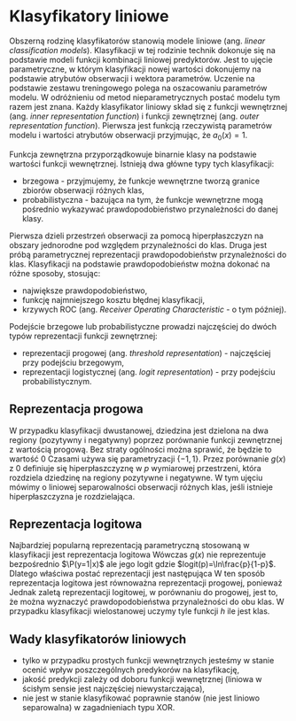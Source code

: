 # Klasyfikatory liniowe

Obszerną rodzinę klasyfikatorów stanowią modele liniowe (ang. *linear classification models*). Klasyfikacji w tej rodzinie technik dokonuje się na podstawie modeli funkcji kombinacji liniowej predyktorów. Jest to ujęcie parametryczne, w którym klasyfikacji nowej wartości dokonujemy na podstawie atrybutów obserwacji i wektora parametrów. Uczenie na podstawie zestawu treningowego polega na oszacowaniu parametrów modelu. W odróżnieniu od metod nieparametrycznych postać modelu tym razem jest znana. Każdy klasyfikator liniowy skład się z funkcji wewnętrznej (ang. *inner representation function*) i funkcji zewnętrznej (ang. *outer representation function*).
Pierwsza jest funkcją rzeczywistą parametrów modelu i wartości atrybutów obserwacji
\begin{equation}
    g(x) = F(\mathbf{a}(x),\mathbf{w})=\sum_{i=0}^pw_ia_i(x)=\mathbf{w}\circ \mathbf{a}(x),
\end{equation}
przyjmując, że $a_0(x)=1$.

Funkcja zewnętrzna przyporządkowuje binarnie klasy na podstawie wartości funkcji wewnętrznej. Istnieją dwa główne typy tych klasyfikacji:

- brzegowa - przyjmujemy, że funkcje wewnętrzne tworzą granice zbiorów obserwacji różnych klas,
- probabilistyczna - bazująca na tym, że funkcje wewnętrzne mogą pośrednio wykazywać prawdopodobieństwo przynależności do danej klasy.

Pierwsza dzieli przestrzeń obserwacji za pomocą hiperpłaszczyzn na obszary jednorodne pod względem przynależności do klas. Druga jest próbą parametrycznej reprezentacji prawdopodobieństw przynależności do klas. Klasyfikacji na podstawie prawdopodobieństw można dokonać na różne sposoby, stosując:

- największe prawdopodobieństwo,
- funkcję najmniejszego kosztu błędnej klasyfikacji,
- krzywych ROC (ang. *Receiver Operating Characteristic* - o tym później).

Podejście brzegowe lub probabilistyczne prowadzi najczęściej do dwóch typów reprezentacji funkcji zewnętrznej:

- reprezentacji progowej (ang. *threshold representation*) - najczęściej przy podejściu brzegowym,
- reprezentacji logistycznej (ang. *logit representation*) - przy podejściu probabilistycznym.

## Reprezentacja progowa

W przypadku klasyfikacji dwustanowej, dziedzina jest dzielona na dwa regiony (pozytywny i negatywny) poprzez porównanie funkcji zewnętrznej z wartością progową. Bez straty ogólności można sprawić, że będzie to wartość 0
\begin{equation}
    h(x)=H(g(x))= \begin{cases}
        1, &\text{ jeśli } g(x)\geq 0\\
        0, &\text{ w przeciwnym przypadku.}
    \end{cases}
\end{equation}
Czasami używa się parametryzacji $\{-1,1\}$.
Przez porównanie $g(x)$ z 0 definiuje się hiperpłaszczyznę w $p$ wymiarowej przestrzeni, która rozdziela dziedzinę na regiony pozytywne i negatywne. W tym ujęciu mówimy o liniowej separowalności obserwacji różnych klas, jeśli istnieje hiperpłaszczyzna je rozdzielająca.

## Reprezentacja logitowa

Najbardziej popularną reprezentacją parametryczną stosowaną w klasyfikacji jest reprezentacja logitowa
\begin{equation}
    \P(y=1|x)=\frac{e^{g(x)}}{e^{g(x)}+1}.
\end{equation}
Wówczas $g(x)$ nie reprezentuje bezpośrednio $\P(y=1|x)$ ale jego logit
\begin{equation}
    g(x)=logit(\P(y=1|x)),
\end{equation}
gdzie $logit(p)=\ln\frac{p}{1-p}$. Dlatego właściwa postać reprezentacji jest następująca
\begin{equation}
    \P(y=1|x)=logit^{-1}(g(x)).
\end{equation}
W ten sposób reprezentacja logitowa jest równoważna reprezentacji progowej, ponieważ
\begin{equation}
    g(x)=\ln\frac{\P(y=1|x)}{1-\P(y=1|x)}=\ln\frac{\P(y=1|x)}{\P(y=0|x)}>0.
\end{equation}
Jednak zaletą reprezentacji logitowej, w porównaniu do progowej, jest to, że można wyznaczyć prawdopodobieństwa przynależności do obu klas. W przypadku klasyfikacji wielostanowej uczymy tyle funkcji $h$ ile jest klas. 

## Wady klasyfikatorów liniowych

- tylko w przypadku prostych funkcji wewnętrznych jesteśmy w stanie ocenić wpływ poszczególnych predykorów na klasyfikację,
- jakość predykcji zależy od doboru funkcji wewnętrznej (liniowa w ścisłym sensie jest najczęściej niewystarczająca),
- nie jest w stanie klasyfikować poprawnie stanów (nie jest liniowo separowalna) w zagadnieniach typu XOR.




